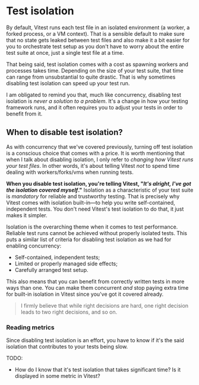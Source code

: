 # Test isolation

By default, Vitest runs each test file in an isolated environment (a worker, a forked process, or a VM context). That is a sensible default to make sure that no state gets leaked between test files and also make it a bit easier for you to orchestrate test setup as you don't have to worry about the entire test suite at once, just a single test file at a time.

That being said, test isolation comes with a cost as spawning workers and processes takes time. Depending on the size of your test suite, that time can range from unsubstantial to quite drastic. That is why sometimes disabling test isolation can speed up your test run.

<callout-warning>I am obligated to remind you that, much like concurrency, disabling test isolation is _never a solution to a problem_. It's a change in how your testing framework runs, and it often requires you to adjust your tests in order to benefit from it.</callout-warning>

## When to disable test isolation?

As with concurrency that we've covered previously, turning off test isolation is a conscious choice that comes with a price. It is worth mentioning that when I talk about disabling isolation, I only refer to _changing how Vitest runs your test files_. In other words, it's about telling Vitest _not_ to spend time dealing with workers/forks/vms when running tests.

**When you disable test isolation, you're telling Vitest, "_It's alright, I've got the isolation covered myself_."** Isolation as a characteristic of your test suite is _mandatory_ for reliable and trustworthy testing. That is precisely why Vitest comes with isolation built-in—to help you write self-contained, independent tests. You don't need Vitest's test isolation to do that, it just makes it simpler.

Isolation is the overarching theme when it comes to test performance. Reliable test runs cannot be achieved without properly isolated tests. This puts a similar list of criteria for disabling test isolation as we had for enabling concurrency:

- Self-contained, independent tests;
- Limited or properly managed side effects;
- Carefully arranged test setup.

This also means that you can benefit from correctly written tests in more ways than one. You can make them concurrent _and_ stop paying extra time for built-in isolation in Vitest since you've got it covered already.

> I firmly believe that while right decisions are hard, one right decision leads to two right decisions, and so on.

### Reading metrics

Since disabling test isolation is an effort, you have to know if it's the said isolation that contributes to your tests being slow.

TODO:

- How do I know that it's test isolation that takes significant time? Is it displayed in some metric in Vitest?
